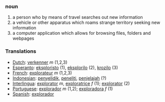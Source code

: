 === noun ===
# a person who by means of travel searches out new information 
# a vehicle or other apparatus which roams strange territory seeking new information
# a computer application which allows for browsing files, folders and webpages

=== Translations ===
*[[Dutch]]: [[verkenner]] ''m'' (1,2,3)
*[[Esperanto]]: [[eksploristo]] (1), [[eksplorilo]] (2), [[krozilo]] (3)
*[[French]]: [[explorateur]] ''m'' (1,2,3)
*[[Indonesian]]: [[selidik|penyelidik]], [[teliti|peneliti]], [[jelajah|penjelajah]] (?)
*[[Interlingua]]: [[explorator]] ''m'', [[exploratrice]] ''f'' (1); [[explorator]] (2)
*[[Portuguese]]: [[explorador]] ''m'' (1,2); [[exploradora]] ''f'' (1)
*[[Spanish]]: [[explorador]]